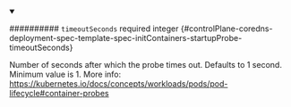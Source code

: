 
<details className="config-field" data-expandable="false" open>
<summary>

########## `timeoutSeconds` <span className="config-field-required" data-required="false">required</span> <span className="config-field-type">integer</span> <span className="config-field-default"></span> <span className="config-field-enum"></span> {#controlPlane-coredns-deployment-spec-template-spec-initContainers-startupProbe-timeoutSeconds}

Number of seconds after which the probe times out.
Defaults to 1 second. Minimum value is 1.
More info: https://kubernetes.io/docs/concepts/workloads/pods/pod-lifecycle#container-probes

</summary>



</details>
